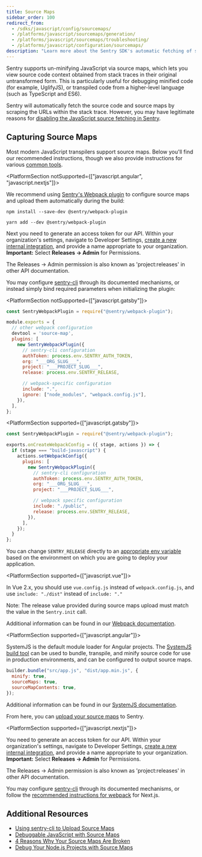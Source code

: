 ```yaml
---
title: Source Maps
sidebar_order: 100
redirect_from:
  - /sdks/javascript/config/sourcemaps/
  - /platforms/javascript/sourcemaps/generation/
  - /platforms/javascript/sourcemaps/troubleshooting/
  - /platforms/javascript/configuration/sourcemaps/
description: "Learn more about the Sentry SDK's automatic fetching of source code and source maps by scraping the URLs within the stack trace."
---
```


Sentry supports un-minifying JavaScript via source maps, which lets you view source code context obtained from stack traces in their original untransformed form. This is particularly useful for debugging minified code (for example, UglifyJS), or transpiled code from a higher-level language (such as TypeScript and ES6).

<Note>

Sentry will automatically fetch the source code and source maps by scraping the URLs within the stack trace. However, you may have legitimate reasons for [disabling the JavaScript source fetching in Sentry](https://blog.sentry.io/2018/07/17/source-code-fetching).

</Note>

## Capturing Source Maps

Most modern JavaScript transpilers support source maps. Below you'll find our recommended instructions, though we also provide instructions for various [common tools](tools/).

<PlatformSection notSupported={["javascript.angular", "javascript.nextjs"]}>

We recommend using [Sentry's Webpack plugin](https://github.com/getsentry/sentry-webpack-plugin) to configure source maps and upload them automatically during the build:

```shell {tabTitle:npm}
npm install --save-dev @sentry/webpack-plugin
```

```shell {tabTitle:yarn}
yarn add --dev @sentry/webpack-plugin
```

Next you need to generate an access token for our API. Within your organization's settings, navigate to Developer Settings, [create a new internal integration](/product/integrations/integration-platform/#internal-integrations), and provide a name appropriate to your organization. **Important:** Select **Releases -> Admin** for Permissions.

<Note>

The Releases -> Admin permission is also known as 'project:releases' in other API documentation.

</Note>

You may configure [sentry-cli](/product/cli/configuration/) through its documented mechanisms, or instead simply bind required parameters when initializing the plugin:

<PlatformSection notSupported={["javascript.gatsby"]}>

```javascript {filename:webpack.config.js}
const SentryWebpackPlugin = require("@sentry/webpack-plugin");

module.exports = {
  // other webpack configuration
  devtool = 'source-map',
  plugins: [
    new SentryWebpackPlugin({
      // sentry-cli configuration
      authToken: process.env.SENTRY_AUTH_TOKEN,
      org: "___ORG_SLUG___",
      project: "___PROJECT_SLUG___",
      release: process.env.SENTRY_RELEASE,

      // webpack-specific configuration
      include: ".",
      ignore: ["node_modules", "webpack.config.js"],
    }),
  ],
};
```

</PlatformSection>

<PlatformSection supported={["javascript.gatsby"]}>

```javascript {filename:webpack.config.js}
const SentryWebpackPlugin = require("@sentry/webpack-plugin");

exports.onCreateWebpackConfig = ({ stage, actions }) => {
  if (stage === "build-javascript") {
    actions.setWebpackConfig({
      plugins: [
        new SentryWebpackPlugin({
          // sentry-cli configuration
          authToken: process.env.SENTRY_AUTH_TOKEN,
          org: "___ORG_SLUG___",
          project: "___PROJECT_SLUG___",

          // webpack specific configuration
          include: "./public",
          release: process.env.SENTRY_RELEASE,
        }),
      ],
    });
  }
};
```

You can change `SENTRY_RELEASE` directly to an [appropriate env variable](https://github.com/getsentry/sentry-javascript/blob/master/packages/gatsby/gatsby-node.js) based on the environment on which you are going to deploy your application.

</PlatformSection>

<PlatformSection supported={["javascript.vue"]}>

In Vue 2.x, you should use `vue.config.js` instead of `webpack.config.js`, and use `include: "./dist"` instead of `include: "."`

</PlatformSection>

Note: The release value provided during source maps upload must match the value in the `Sentry.init` call.

Additional information can be found in our [Webpack documentation](tools/webpack/).

</PlatformSection>

<PlatformSection supported={["javascript.angular"]}>

SystemJS is the default module loader for Angular projects. The [SystemJS build tool](https://github.com/systemjs/builder) can be used to bundle, transpile, and minify source code for use in production environments, and can be configured to output source maps.

```javascript
builder.bundle("src/app.js", "dist/app.min.js", {
  minify: true,
  sourceMaps: true,
  sourceMapContents: true,
});
```

Additional information can be found in our [SystemJS documentation](tools/systemjs/).

From here, you can [upload your source maps](uploading/) to Sentry.

</PlatformSection>

<PlatformSection supported={["javascript.nextjs"]}>

You need to generate an access token for our API. Within your organization's settings, navigate to Developer Settings, [create a new internal integration](/product/integrations/integration-platform/#internal-integrations), and provide a name appropriate to your organization. **Important:** Select **Releases -> Admin** for Permissions.

<Note>

The Releases -> Admin permission is also known as 'project:releases' in other API documentation.

</Note>

You may configure [sentry-cli](/product/cli/configuration/) through its documented mechanisms, or follow the [recommended instructions for webpack](/platforms/javascript/guides/nextjs/sourcemaps/tools/webpack/) for Next.js.

</PlatformSection>

## Additional Resources

- [Using sentry-cli to Upload Source Maps](/product/cli/releases/#sentry-cli-sourcemaps)
- [Debuggable JavaScript with Source Maps](https://blog.sentry.io/2015/10/29/debuggable-javascript-with-source-maps.html)
- [4 Reasons Why Your Source Maps Are Broken](https://blog.sentry.io/2018/10/18/4-reasons-why-your-source-maps-are-broken)
- [Debug Your Node.js Projects with Source Maps](https://blog.sentry.io/2019/02/20/debug-node-source-maps)
